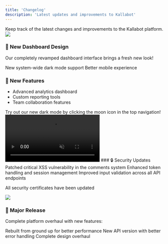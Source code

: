```yaml
---
title: 'Changelog'
description: 'Latest updates and improvements to Kallabot'
---
```


<Note>
  Keep track of the latest changes and improvements to the Kallabot platform.
</Note>

<Update label="May 15, 2024" description="v2.2.0">
  <Frame>
    <img src="/images/dashboard-v2.png" style={{ borderRadius: '0.5rem' }} />
  </Frame>

  ### 🎨 New Dashboard Design
  Our completely revamped dashboard interface brings a fresh new look!
  
  <CardGroup cols={2}>
    <Card title="Dark Mode" icon="moon">
      New system-wide dark mode support
    </Card>
    <Card title="Responsive" icon="mobile">
      Better mobile experience
    </Card>
  </CardGroup>

  ### 🚀 New Features
  - Advanced analytics dashboard
  - Custom reporting tools
  - Team collaboration features

  <Tip>
    Try out our new dark mode by clicking the moon icon in the top navigation!
  </Tip>
</Update>

<Update label="May 1, 2024" description="v2.1.0">
  <Frame>
    <video 
      autoPlay 
      muted 
      loop 
      style={{ borderRadius: '0.5rem' }}
      src="/videos/collab-demo.mp4"
    />
  </Frame>

  ### 🎉 Real-time Collaboration
  - Multi-user editing support
  - Live cursor presence
  - Conflict resolution system
  - Real-time chat integration

  <Warning>
    This feature requires a Pro subscription or higher.
  </Warning>

  ### ⚡️ Performance Improvements
  <CodeGroup>
    ```bash Before
    Average Response Time: 250ms
    ```
    ```bash After
    Average Response Time: 120ms
    ```
  </CodeGroup>
</Update>

<Update label="April 15, 2024" description="v2.0.1">
  ### 🔒 Security Updates
  <AccordionGroup>
    <Accordion title="XSS Vulnerability Fix">
      Patched critical XSS vulnerability in the comments system
    </Accordion>
    <Accordion title="Authentication Updates">
      Enhanced token handling and session management
    </Accordion>
    <Accordion title="Input Validation">
      Improved input validation across all API endpoints
    </Accordion>
  </AccordionGroup>

  <Check>All security certificates have been updated</Check>
</Update>

<Update label="April 1, 2024" description="v2.0.0">
  <Frame type="glass">
    <img src="/images/v2-launch.png" style={{ borderRadius: '0.5rem' }} />
  </Frame>

  ### 🎯 Major Release
  Complete platform overhaul with new features:

  <Steps>
    <Step title="New Architecture">
      Rebuilt from ground up for better performance
    </Step>
    <Step title="API v2">
      New API version with better error handling
    </Step>
    <Step title="UI Refresh">
      Complete design overhaul
    </Step>
  </Steps>
</Update>